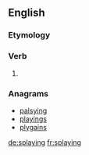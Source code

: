 ==English==

===Etymology===
{{suffix|splay|ing|lang=en}}

===Verb===
{{en-verb form}}

# {{present participle of|splay|lang=en}}

===Anagrams===
* [[palsying#English|palsying]]
* [[playings#English|playings]]
* [[plygains#English|plygains]]

[[de:splaying]]
[[fr:splaying]]